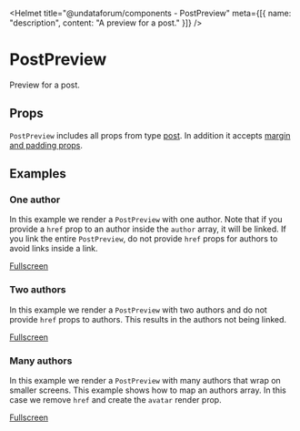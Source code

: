
<Helmet
  title="@undataforum/components - PostPreview"
  meta={[{ name: "description", content: "A preview for a post." }]}
/>

# PostPreview

Preview for a post.

## Props

`PostPreview` includes all props from type [post](/types/post/). In addition it accepts [margin and padding props](https://rebassjs.org/props/#margin-and-padding).

## Examples

### One author

In this example we render a `PostPreview` with one author. Note that if you provide a `href` prop to an author inside the `author` array, it will be linked. If you link the entire `PostPreview`, do not provide `href` props for authors to avoid links inside a link.

<OneAuthorExample />

[Fullscreen](./one-author-example)

### Two authors

In this example we render a `PostPreview` with two authors and do not provide `href` props to authors. This results in the authors not being linked.

<TwoAuthorsExample />

[Fullscreen](./two-authors-example)

### Many authors

In this example we render a `PostPreview` with many authors that wrap on smaller screens. This example shows how to map an authors array. In this case we remove `href` and create the `avatar` render prop.

<ManyAuthorsExample />

[Fullscreen](./many-authors-example)
